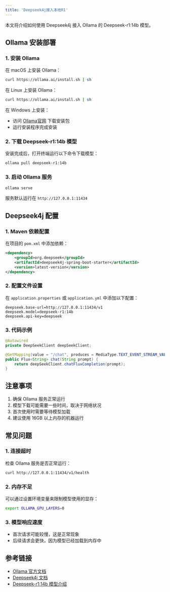```yaml
---
title: 'Deepseek4j接入本地R1'
---
```


本文将介绍如何使用 Deepseek4j 接入 Ollama 的 Deepseek-r1:14b 模型。

## Ollama 安装部署

### 1. 安装 Ollama

在 macOS 上安装 Ollama：

```bash
curl https://ollama.ai/install.sh | sh
```

在 Linux 上安装 Ollama：

```bash
curl https://ollama.ai/install.sh | sh
```

在 Windows 上安装：
- 访问 [Ollama官网](https://ollama.ai/download) 下载安装包
- 运行安装程序完成安装

### 2. 下载 Deepseek-r1:14b 模型

安装完成后，打开终端运行以下命令下载模型：

```bash
ollama pull deepseek-r1:14b
```

### 3. 启动 Ollama 服务

```bash
ollama serve
```

服务默认运行在 `http://127.0.0.1:11434`

## Deepseek4j 配置

### 1. Maven 依赖配置

在项目的 `pom.xml` 中添加依赖：

```xml
<dependency>
    <groupId>org.deepseek</groupId>
    <artifactId>deepseek4j-spring-boot-starter</artifactId>
    <version>latest-version</version>
</dependency>
```

### 2. 配置文件设置

在 `application.properties` 或 `application.yml` 中添加以下配置：

```properties
deepseek.base-url=http://127.0.0.1:11434/v1
deepseek.model=deepseek-r1:14b
deepseek.api-key=deepseek
```

### 3. 代码示例

```java
@Autowired
private DeepSeekClient deepSeekClient;

@GetMapping(value = "/chat", produces = MediaType.TEXT_EVENT_STREAM_VALUE)
public Flux<String> chat(String prompt) {
    return deepSeekClient.chatFluxCompletion(prompt);
}
```

## 注意事项

1. 确保 Ollama 服务正常运行
2. 模型下载可能需要一些时间，取决于网络状况
3. 首次使用时需要等待模型加载
4. 建议使用 16GB 以上内存的机器运行

## 常见问题

### 1. 连接超时

检查 Ollama 服务是否正常运行：
```bash
curl http://127.0.0.1:11434/v1/health
```

### 2. 内存不足

可以通过设置环境变量来限制模型使用的显存：
```bash
export OLLAMA_GPU_LAYERS=0
```

### 3. 模型响应速度

- 首次请求可能较慢，这是正常现象
- 后续请求会更快，因为模型已经加载到内存中

## 参考链接

- [Ollama 官方文档](https://ollama.ai/docs)
- [Deepseek4j 文档](https://github.com/deepseek-ai/deepseek4j)
- [Deepseek-r1:14b 模型介绍](https://ollama.ai/library/deepseek-r1:14b)